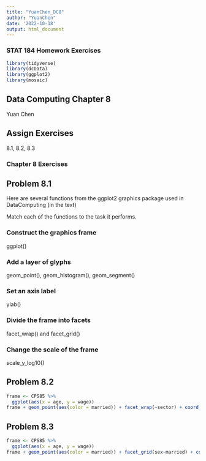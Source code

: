 ```yaml
---
title: "YuanChen_DC8"
author: "YuanChen"
date: '2022-10-18'
output: html_document
---
```


### STAT 184 Homework Exercises
```r
library(tidyverse)
library(dcData)
library(ggplot2)
library(mosaic)
```
##  Data Computing Chapter 8

Yuan Chen

##  Assign Exercises 

8.1, 8.2, 8.3

### Chapter 8 Exercises

##  Problem 8.1
Here are several functions from the ggplot2 graphics package used in DataComputing (in the text)

Match each of the functions to the task it performs.

### Construct the graphics frame
ggplot()

### Add a layer of glyphs
geom_point(), geom_histogram(), geom_segment()

### Set an axis label
ylab()

### Divide the frame into facets
facet_wrap() and facet_grid()

### Change the scale of the frame
scale_y_log10()

##  Problem 8.2
```r
frame <- CPS85 %>% 
  ggplot(aes(x = age, y = wage)) 
frame + geom_point(aes(color = married)) + facet_wrap(~sector) + coord_cartesian(xlim = c(20, 65), ylim = c(0,30))
```


##  Problem 8.3
```r
frame <- CPS85 %>%
  ggplot(aes(x = age, y = wage))
frame + geom_point(aes(color = married)) + facet_grid(sex~married) + coord_cartesian(xlim = c(15, 65), ylim = c(0, 45))
```





